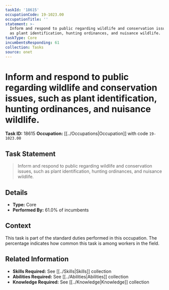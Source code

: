 ```yaml
---
taskId: '18615'
occupationCode: 19-1023.00
occupationTitle: ''
statement: >-
  Inform and respond to public regarding wildlife and conservation issues, such
  as plant identification, hunting ordinances, and nuisance wildlife.
taskType: Core
incumbentsResponding: 61
collection: Tasks
source: onet
---
```

# Inform and respond to public regarding wildlife and conservation issues, such as plant identification, hunting ordinances, and nuisance wildlife.

**Task ID:** 18615
**Occupation:** [[../Occupations|Occupation]] with code `19-1023.00`

## Task Statement

> Inform and respond to public regarding wildlife and conservation issues, such as plant identification, hunting ordinances, and nuisance wildlife.

## Details

- **Type:** Core
- **Performed By:** 61.0% of incumbents

## Context

This task is part of the standard duties performed in this occupation. The percentage indicates how common this task is among workers in the field.

## Related Information

- **Skills Required:** See [[../Skills|Skills]] collection
- **Abilities Required:** See [[../Abilities|Abilities]] collection
- **Knowledge Required:** See [[../Knowledge|Knowledge]] collection
